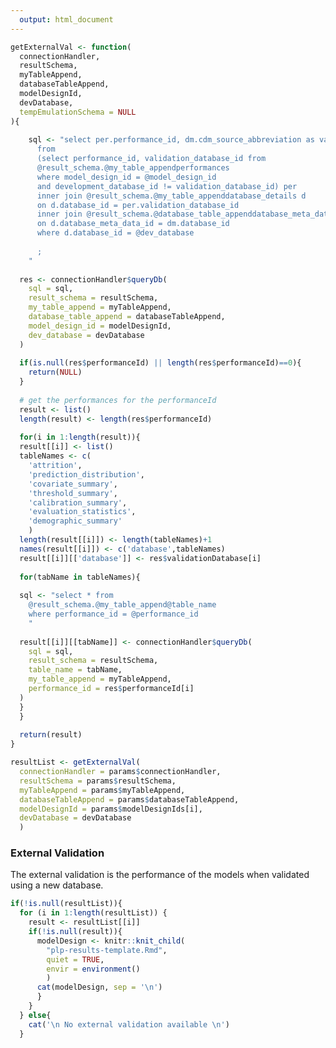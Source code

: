 ```yaml
---
  output: html_document
---
```

  
```r

getExternalVal <- function(
  connectionHandler,
  resultSchema,
  myTableAppend,
  databaseTableAppend,
  modelDesignId,
  devDatabase,
  tempEmulationSchema = NULL
){
  
    sql <- "select per.performance_id, dm.cdm_source_abbreviation as validation_database
      from 
      (select performance_id, validation_database_id from 
      @result_schema.@my_table_appendperformances 
      where model_design_id = @model_design_id 
      and development_database_id != validation_database_id) per
      inner join @result_schema.@my_table_appenddatabase_details d
      on d.database_id = per.validation_database_id
      inner join @result_schema.@database_table_appenddatabase_meta_data dm
      on d.database_meta_data_id = dm.database_id
      where d.database_id = @dev_database
      
      ;
    "
    
  res <- connectionHandler$queryDb(
    sql = sql, 
    result_schema = resultSchema,
    my_table_append = myTableAppend,
    database_table_append = databaseTableAppend,
    model_design_id = modelDesignId,
    dev_database = devDatabase
  )
  
  if(is.null(res$performanceId) || length(res$performanceId)==0){
    return(NULL)
  }
  
  # get the performances for the performanceId
  result <- list()
  length(result) <- length(res$performanceId)
  
  for(i in 1:length(result)){
  result[[i]] <- list()
  tableNames <- c(
    'attrition', 
    'prediction_distribution',
    'covariate_summary',
    'threshold_summary',
    'calibration_summary',
    'evaluation_statistics',
    'demographic_summary'
    )
  length(result[[i]]) <- length(tableNames)+1
  names(result[[i]]) <- c('database',tableNames)
  result[[i]][['database']] <- res$validationDatabase[i]
  
  for(tabName in tableNames){
  
  sql <- "select * from 
    @result_schema.@my_table_append@table_name 
    where performance_id = @performance_id 
    "
  
  result[[i]][[tabName]] <- connectionHandler$queryDb(
    sql = sql, 
    result_schema = resultSchema,
    table_name = tabName,
    my_table_append = myTableAppend,
    performance_id = res$performanceId[i]
  )
  }
  }
  
  return(result)
}

resultList <- getExternalVal(
  connectionHandler = params$connectionHandler,
  resultSchema = params$resultSchema,
  myTableAppend = params$myTableAppend,
  databaseTableAppend = params$databaseTableAppend,
  modelDesignId = params$modelDesignIds[i],
  devDatabase = devDatabase
  )
```

### External Validation

The external validation is the performance of the models when validated using a new database.

```r
if(!is.null(resultList)){
  for (i in 1:length(resultList)) {
    result <- resultList[[i]]
    if(!is.null(result)){
      modelDesign <- knitr::knit_child(
        "plp-results-template.Rmd", 
        quiet = TRUE, 
        envir = environment()
        )
      cat(modelDesign, sep = '\n')
      }
    }
  } else{
    cat('\n No external validation available \n')
  }

```